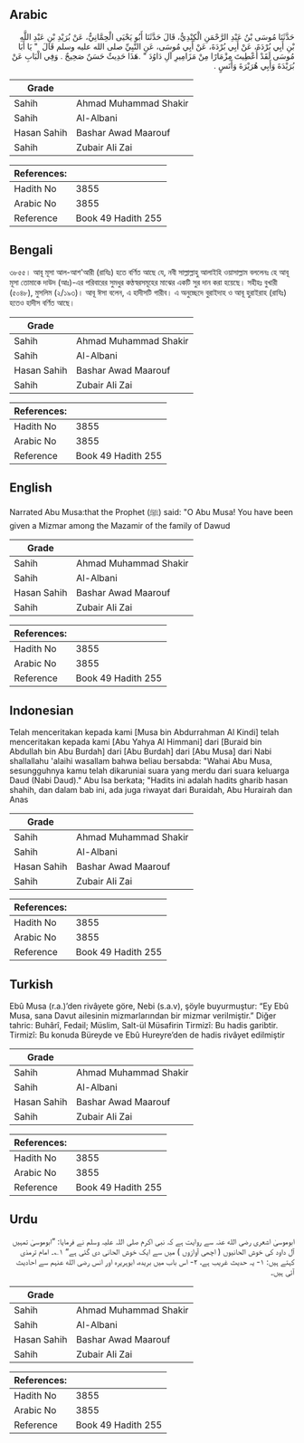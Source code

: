 ## Arabic


<div dir="rtl" lang="ar" style={{fontSize:'larger',backgroundColor:'#f8f9fa',padding:20}}>
حَدَّثَنَا مُوسَى بْنُ عَبْدِ الرَّحْمَنِ الْكِنْدِيُّ، قَالَ حَدَّثَنَا أَبُو يَحْيَى الْحِمَّانِيُّ، عَنْ بُرَيْدِ بْنِ عَبْدِ اللَّهِ بْنِ أَبِي بُرْدَةَ، عَنْ أَبِي بُرْدَةَ، عَنْ أَبِي مُوسَى، عَنِ النَّبِيِّ صلى الله عليه وسلم قَالَ ‏ "‏ يَا أَبَا مُوسَى لَقَدْ أُعْطِيتَ مِزْمَارًا مِنْ مَزَامِيرِ آلِ دَاوُدَ ‏"‏ ‏.‏هَذَا حَدِيثٌ حَسَنٌ صَحِيحٌ ‏.‏ وَفِي الْبَابِ عَنْ بُرَيْدَةَ وَأَبِي هُرَيْرَةَ وَأَنَسٍ ‏.‏
</div>
<div style={{backgroundColor:'#f8f9fa',padding:20, marginBottom: 10}}><table> <thead> <tr> <th>Grade</th> <th></th> </tr> </thead> <tbody> <tr><td>Sahih</td><td>Ahmad Muhammad Shakir</td></tr><tr><td>Sahih</td><td>Al-Albani</td></tr><tr><td>Hasan Sahih</td><td>Bashar Awad Maarouf</td></tr><tr><td>Sahih</td><td>Zubair Ali Zai</td></tr></tbody></table><table> <thead> <tr> <th>References:</th> <th></th> </tr> </thead> <tbody><tr><td>Hadith No</td><td>3855</td></tr><tr><td>Arabic No</td><td>3855</td></tr><tr><td>Reference</td><td>Book 49 Hadith 255</td></tr></tbody></table></div>

## Bengali


<div dir="ltr" lang="bn" style={{fontSize:'larger',backgroundColor:'#f8f9fa',padding:20}}>
৩৮৫৫। আবূ মূসা আল-আশ'আরী (রাযিঃ) হতে বর্ণিত আছে যে, নবী সাল্লাল্লাহু আলাইহি ওয়াসাল্লাম বললেনঃ হে আবূ মূসা তোমাকে দাউদ (আঃ)-এর পরিবারের সুমধুর কণ্ঠস্বরসমূহের মাঝের একটি সুর দান করা হয়েছে। সহীহঃ বুখারী (৫০৪৮), মুসলিম (২/১৯৩)। আবূ ঈসা বলেন, এ হাদীসটি গারীব। এ অনুচ্ছেদে বুরাইদাহ ও আবূ হুরাইরাহ (রাযিঃ) হতেও হাদীস বর্ণিত আছে।
</div>
<div style={{backgroundColor:'#f8f9fa',padding:20, marginBottom: 10}}><table> <thead> <tr> <th>Grade</th> <th></th> </tr> </thead> <tbody> <tr><td>Sahih</td><td>Ahmad Muhammad Shakir</td></tr><tr><td>Sahih</td><td>Al-Albani</td></tr><tr><td>Hasan Sahih</td><td>Bashar Awad Maarouf</td></tr><tr><td>Sahih</td><td>Zubair Ali Zai</td></tr></tbody></table><table> <thead> <tr> <th>References:</th> <th></th> </tr> </thead> <tbody><tr><td>Hadith No</td><td>3855</td></tr><tr><td>Arabic No</td><td>3855</td></tr><tr><td>Reference</td><td>Book 49 Hadith 255</td></tr></tbody></table></div>

## English


<div dir="ltr" lang="en" style={{fontSize:'larger',backgroundColor:'#f8f9fa',padding:20}}>
Narrated Abu Musa:that the Prophet (ﷺ) said: "O Abu Musa! You have been given a Mizmar among the Mazamir of the family of Dawud
</div>
<div style={{backgroundColor:'#f8f9fa',padding:20, marginBottom: 10}}><table> <thead> <tr> <th>Grade</th> <th></th> </tr> </thead> <tbody> <tr><td>Sahih</td><td>Ahmad Muhammad Shakir</td></tr><tr><td>Sahih</td><td>Al-Albani</td></tr><tr><td>Hasan Sahih</td><td>Bashar Awad Maarouf</td></tr><tr><td>Sahih</td><td>Zubair Ali Zai</td></tr></tbody></table><table> <thead> <tr> <th>References:</th> <th></th> </tr> </thead> <tbody><tr><td>Hadith No</td><td>3855</td></tr><tr><td>Arabic No</td><td>3855</td></tr><tr><td>Reference</td><td>Book 49 Hadith 255</td></tr></tbody></table></div>

## Indonesian


<div dir="ltr" lang="id" style={{fontSize:'larger',backgroundColor:'#f8f9fa',padding:20}}>
Telah menceritakan kepada kami [Musa bin Abdurrahman Al Kindi] telah menceritakan kepada kami [Abu Yahya Al Himmani] dari [Buraid bin Abdullah bin Abu Burdah] dari [Abu Burdah] dari [Abu Musa] dari Nabi shallallahu 'alaihi wasallam bahwa beliau bersabda: "Wahai Abu Musa, sesungguhnya kamu telah dikaruniai suara yang merdu dari suara keluarga Daud (Nabi Daud)." Abu Isa berkata; "Hadits ini adalah hadits gharib hasan shahih, dan dalam bab ini, ada juga riwayat dari Buraidah, Abu Hurairah dan Anas
</div>
<div style={{backgroundColor:'#f8f9fa',padding:20, marginBottom: 10}}><table> <thead> <tr> <th>Grade</th> <th></th> </tr> </thead> <tbody> <tr><td>Sahih</td><td>Ahmad Muhammad Shakir</td></tr><tr><td>Sahih</td><td>Al-Albani</td></tr><tr><td>Hasan Sahih</td><td>Bashar Awad Maarouf</td></tr><tr><td>Sahih</td><td>Zubair Ali Zai</td></tr></tbody></table><table> <thead> <tr> <th>References:</th> <th></th> </tr> </thead> <tbody><tr><td>Hadith No</td><td>3855</td></tr><tr><td>Arabic No</td><td>3855</td></tr><tr><td>Reference</td><td>Book 49 Hadith 255</td></tr></tbody></table></div>

## Turkish


<div dir="ltr" lang="tr" style={{fontSize:'larger',backgroundColor:'#f8f9fa',padding:20}}>
Ebû Musa (r.a.)’den rivâyete göre, Nebi (s.a.v), şöyle buyurmuştur: “Ey Ebû Musa, sana Davut ailesinin mizmarlarından bir mizmar verilmiştir.” Diğer tahric: Buhârî, Fedail; Müslim, Salt-ül Müsafirin Tirmizî: Bu hadis garibtir. Tirmizî: Bu konuda Büreyde ve Ebû Hureyre’den de hadis rivâyet edilmiştir
</div>
<div style={{backgroundColor:'#f8f9fa',padding:20, marginBottom: 10}}><table> <thead> <tr> <th>Grade</th> <th></th> </tr> </thead> <tbody> <tr><td>Sahih</td><td>Ahmad Muhammad Shakir</td></tr><tr><td>Sahih</td><td>Al-Albani</td></tr><tr><td>Hasan Sahih</td><td>Bashar Awad Maarouf</td></tr><tr><td>Sahih</td><td>Zubair Ali Zai</td></tr></tbody></table><table> <thead> <tr> <th>References:</th> <th></th> </tr> </thead> <tbody><tr><td>Hadith No</td><td>3855</td></tr><tr><td>Arabic No</td><td>3855</td></tr><tr><td>Reference</td><td>Book 49 Hadith 255</td></tr></tbody></table></div>

## Urdu


<div dir="rtl" lang="ur" style={{fontSize:'larger',backgroundColor:'#f8f9fa',padding:20}}>
ابوموسیٰ اشعری رضی الله عنہ سے روایت ہے کہ نبی اکرم صلی اللہ علیہ وسلم نے فرمایا: ”ابوموسیٰ تمہیں آل داود کی خوش الحانیوں ( اچھی آوازوں ) میں سے ایک خوش الحانی دی گئی ہے“ ۱؎۔ امام ترمذی کہتے ہیں: ۱- یہ حدیث غریب ہے، ۲- اس باب میں بریدہ، ابوہریرہ اور انس رضی الله عنہم سے احادیث آئی ہیں۔
</div>
<div style={{backgroundColor:'#f8f9fa',padding:20, marginBottom: 10}}><table> <thead> <tr> <th>Grade</th> <th></th> </tr> </thead> <tbody> <tr><td>Sahih</td><td>Ahmad Muhammad Shakir</td></tr><tr><td>Sahih</td><td>Al-Albani</td></tr><tr><td>Hasan Sahih</td><td>Bashar Awad Maarouf</td></tr><tr><td>Sahih</td><td>Zubair Ali Zai</td></tr></tbody></table><table> <thead> <tr> <th>References:</th> <th></th> </tr> </thead> <tbody><tr><td>Hadith No</td><td>3855</td></tr><tr><td>Arabic No</td><td>3855</td></tr><tr><td>Reference</td><td>Book 49 Hadith 255</td></tr></tbody></table></div>